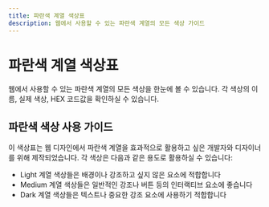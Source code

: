 ```yaml
---
title: 파란색 계열 색상표
description: 웹에서 사용할 수 있는 파란색 계열의 모든 색상 가이드
---
```



# 파란색 계열 색상표

웹에서 사용할 수 있는 파란색 계열의 모든 색상을 한눈에 볼 수 있습니다. 각 색상의 이름, 실제 색상, HEX 코드값을 확인하실 수 있습니다.

<BlueColorTable />

## 파란색 색상 사용 가이드

이 색상표는 웹 디자인에서 파란색 계열을 효과적으로 활용하고 싶은 개발자와 디자이너를 위해 제작되었습니다. 각 색상은 다음과 같은 용도로 활용하실 수 있습니다:

- Light 계열 색상들은 배경이나 강조하고 싶지 않은 요소에 적합합니다
- Medium 계열 색상들은 일반적인 강조나 버튼 등의 인터랙티브 요소에 좋습니다
- Dark 계열 색상들은 텍스트나 중요한 강조 요소에 사용하기 적합합니다